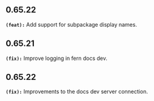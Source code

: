 ## 0.65.22
**`(feat):`** Add support for subpackage display names.


## 0.65.21
**`(fix):`** Improve logging in fern docs dev.

## 0.65.22
**`(fix):`** Improvements to the docs dev server connection.